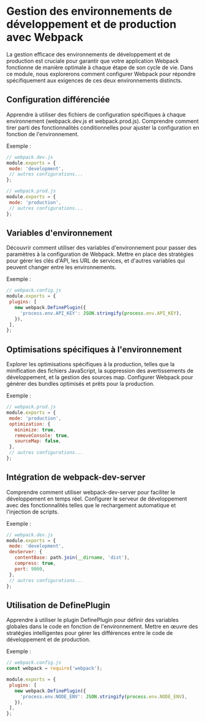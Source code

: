 # Gestion des environnements de développement et de production avec Webpack

La gestion efficace des environnements de développement et de production est cruciale pour garantir que votre application Webpack fonctionne de manière optimale à chaque étape de son cycle de vie. Dans ce module, nous explorerons comment configurer Webpack pour répondre spécifiquement aux exigences de ces deux environnements distincts.

## Configuration différenciée

Apprendre à utiliser des fichiers de configuration spécifiques à chaque environnement (webpack.dev.js et webpack.prod.js).
Comprendre comment tirer parti des fonctionnalités conditionnelles pour ajuster la configuration en fonction de l'environnement.

Exemple :

```javascript copy
// webpack.dev.js
module.exports = {
 mode: 'development',
 // autres configurations...
};

// webpack.prod.js
module.exports = {
 mode: 'production',
 // autres configurations...
};
```

## Variables d'environnement

Découvrir comment utiliser des variables d'environnement pour passer des paramètres à la configuration de Webpack.
Mettre en place des stratégies pour gérer les clés d'API, les URL de services, et d'autres variables qui peuvent changer entre les environnements.

Exemple :

```javascript copy
// webpack.config.js
module.exports = {
 plugins: [
   new webpack.DefinePlugin({
     'process.env.API_KEY': JSON.stringify(process.env.API_KEY),
   }),
 ],
};
```

## Optimisations spécifiques à l'environnement

Explorer les optimisations spécifiques à la production, telles que la minification des fichiers JavaScript, la suppression des avertissements de développement, et la gestion des sources map.
Configurer Webpack pour générer des bundles optimisés et prêts pour la production.

Exemple :

```javascript copy
// webpack.prod.js
module.exports = {
 mode: 'production',
 optimization: {
   minimize: true,
   removeConsole: true,
   sourceMap: false,
 },
 // autres configurations...
};
```

## Intégration de webpack-dev-server

Comprendre comment utiliser webpack-dev-server pour faciliter le développement en temps réel.
Configurer le serveur de développement avec des fonctionnalités telles que le rechargement automatique et l'injection de scripts.

Exemple :

```javascript copy
// webpack.dev.js
module.exports = {
 mode: 'development',
 devServer: {
   contentBase: path.join(__dirname, 'dist'),
   compress: true,
   port: 9000,
 },
 // autres configurations...
};
```

## Utilisation de DefinePlugin

Apprendre à utiliser le plugin DefinePlugin pour définir des variables globales dans le code en fonction de l'environnement.
Mettre en œuvre des stratégies intelligentes pour gérer les différences entre le code de développement et de production.

Exemple :

```javascript copy
// webpack.config.js
const webpack = require('webpack');

module.exports = {
 plugins: [
   new webpack.DefinePlugin({
     'process.env.NODE_ENV': JSON.stringify(process.env.NODE_ENV),
   }),
 ],
};
```